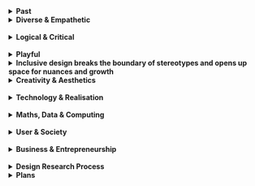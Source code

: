 
<Text title="About">
<details close>
<summary><strong>Past </strong></summary>
 I am Kuangyi (27-year-old), from Nanjing, China. In 2015, I moved to
  Australia where I successfully completed my Bachelor's degree in Information
  Technology from <a href="https://www.anu.edu.au/">The Australian National University</a>. Then I moved to Melbourne
  where I worked for 4 years 
  as a software developer and associate UX/UI designer at a <a href="https://www.rea-group.com/">leading IT
  corporation</a>.
  <br /> <br />
 The Japanese concept of Ikigai suggests that the ideal career path aligns with
  what you love, what the world requires, what you can earn a living from, and
  what you excel at. In search of my Ikigai, I relocated to the Netherlands in
  2021 to pursue a Master's degree in Industrial Design. I selected TU/e primarily due to the vibrant design culture that the Netherlands offers. The program structure, with its emphasis on five areas of expertise, provides a comprehensive skillset that every designer should possess.
<br /> <br />
Before entering TU/e, my understanding of design was quite limited. I had a vague idea of fields I might like, such as sustainability, healthcare, social and play design but lacked a distinct design style, process, or direction of my own.
<br /> <br />
My design experience and area of expertise were also both limited. The company where I worked as a software developer supported me in undertaking a few months of design internship, which formed my foundation of practical design experience. The opportunity was offered due to my expressed interest in transitioning to design over several years. But the experience was predominantly in the commercial and UI/UX sectors. Within the professional environment, I was merely a small component of the extensive design process and had not yet independently experienced a full one. When it came to physical projects, my experience was confined to basic 3D modelling and rendering, and I lacked familiarity with material choices and the construction of real physical models.
<br /> <br />
Despite having a robust background in science, technology, engineering, and mathematics (STEM), I lacked systematic instruction that would enable me to integrate my specialist knowledge into my design process.
<br /> <br />
Nonetheless, my education at Eindhoven University of Technology facilitated the accumulation of varied experience, particularly in the areas of technology & realisation, creativity & aesthetics, and user & society. Prior to my FMP, my social designs were mainly driven by responsible design, emphasising problem-solving. For my FMP,I aimed to adopt a new design methodology, focusing on a discursive point of view. Additionally, since my two primary areas of expertise, US and MDC, were separately developed previously, I sought to merge them in my FMP.

</details>
</Text>

<Text title="Professional Identity">
<details close>
<summary><strong>Diverse & Empathetic </strong></summary>
Growing up in China and living, studying, and working in Australia, Denmark, and the Netherlands from the age of 19 onwards, I bring a
rich intercultural perspective to my work. My varied experiences across
different fields like software engineering and UI design have allowed me to
engage with a diverse array of individuals. As a minority in the society, I
deeply empathise with those who lack resources or whose voices often go unheard,
and I've personally witnessed the profound impact of societal structures and
systems on individual growth. 
 <br /> <br />
These experiences have significantly expanded my
understanding of society and the world, enhancing my sensitivity to the
complexities and nuances in societal issues. In my inclusive design approach, I
strive to genuinely understand the circumstances of users and the societal
environment influencing them (e.g. <a href="/weave">Weave</a>). I prefer to focus on particular
social groups who occupy more vulnerable positions within the society, acknowledging their uniqueness and considering the nuances of
their situations rather than pursuing a one-size-fits-all design.
</details>
  <br />
<details close>
<summary><strong>Logical & Critical</strong></summary>
With a strong background in STEM, my systematic training in AI, big data, and
programming enables me to swiftly understand various types of technology and
integrate them into my designs for more interactive user experiences (e.g.
<a href="/nebula"> Nebula</a>). However, I believe technology is a means, not an end. My extensive
experience with technology has made me more aware that technology cannot wholly
solve human issues, or may only provide an illusion of resolution. Therefore, I
employ technology with a critical mindset, only where it truly adds value. 
 <br /> <br />
My
logical mind enables me to work on intricate problems in a structured way. I
practise an iterative approach on various levels, from the overarching design
process to individual design activity. Adept at identifying problems with
intuition, I substantiate my assumption with qualitative and quantitative data gathered
from ethnography research, as well as theory support. Through thorough
analysis, I excel at distilling clear patterns from complex data, which enables
me to truly understand the problems at a systematic level (e.g. <a href="/weave">Weave</a>). 
 <br /> <br />
My
critical mind prompts me to spot flaws and constantly probe the “why” throughout
the design process. Questions like “Why do I choose this design approach?”, “How can I validate it?” or “Why does
this occur?” often guide my exploration. I am also critical about areas for improvement and
actively seek opportunities for growth. For instance, I undertook projects at
<a href="https://www.designskolenkolding.dk/en"> Design School Kolding</a> for my M2.1 specifically to enhance my creativity and aesthetic
sensibility, and knowledge in play design.
</details>
  <br />
<details close>
<summary><strong>Playful</strong></summary>
Contrasting with my logical thinking, my design style often embodies elements
of playfulness. This playful spirit is deeply rooted in my childhood, filled
with joyful memories of unstructured play, particularly with nature. Despite
societal emphasis on academic performance, I value the implicit lessons gained
from these playful explorations. Looking back, I realise that they have
significantly contributed to my development, reinforcing my belief in the
importance of play. 
 <br /> <br />
This foundation has nurtured my inclination towards playful
expression and interest in play design. It has driven me to delve deeper into
play theory and incorporate them into various fields, including education (<a href="/wind">Ride with Wind</a>),
business (<a href="/seasaw">SeaSaw</a>), and spatial design (<a href="/flow">Flow</a>). 
 <br /> <br />
 My design form
also mirrors the spirit of play through elements of irregularity, embodiment, and conflict. My designs often involve physical interactions and encapsulate
embodiment (e.g. <a href="/seasaw">SeaSaw</a>). Irregular shapes embody rule-breaking playfulness
(e.g. <a href="/weave">Weave</a>). Conflict aligns more with dark humour and dark play (e.g.
combining knife and children play in <a href="/seasaw">SeaSaw</a>), which creates a memorable impact, prompting
reflection by combining unrelated domains with playfulness (e.g. exploring the relation between vulnerability and play with the <a href="/jenga">Jenga</a> project).
</details>

</Text>

<Text title="Vision">
<details close>
<summary><strong> Inclusive design breaks the boundary of stereotypes and opens up space for nuances and growth</strong></summary>
Based on my experiences and reflections, I've come to believe that many social designs remain rooted in self-assumptions about users, such as blind people are incapable of international travels by themselves. This is a pitfall I have encountered in my own design journey. <strong>As designers, we need to embrace vulnerability - to understand, listen, and accept differences and nuances.</strong> Design should either be approached from a first-person perspective, or it should involve deep empathy towards the struggles experienced by others, including their unique sociocultural contexts. Only then we can create designs that genuinely resonate with users.
  <br /> <br />
From personal experience, I know that bias against women, ethnic minorities, the disabled, members of LGBTQI+ community, and many others still commonly occur in our current society. Lack of awareness of other groups’ realities can be the root of such bias and prejudice. <strong>Inclusive design, in my view, should challenge existing rules, shatter the boundary of preconceptions and stereotypes, demonstrate diverse possibilities, and open up space for nuance and growth.</strong> Therefore, my designs fundamentally challenge existing perceptions, whether it's society's understanding of immigrant struggles (<a href="/weave">Weave</a>), the belief that we cannot play outdoors in bad weather (<a href="/wind">Ride with Wind</a>), that kitchen knives are too dangerous for children (<a href="/seasaw">SeaSaw</a>), or that introverted children don't belong in amusement parks (<a href="/flow">Flow</a>). Through my designs, I seek to present various facets of issues, showcase broad possibilities, provide tools for people to foster their growth, and ultimately broaden societal perceptions to create a more inclusive society.
<br /> <br />
I also believe in the power of playful design, which I often integrate with other fields. Much like how stand-up comedy uses humour to critique, such combinations not only challenge our perceptions but also spark critical reflection on reality.
<br /> <br />
This vision of challenging and reshaping societal perceptions through inclusive and playful design guides my professional identity and decision-making. It serves as my long-term perspective and resonates with my background, values and beliefs. As I continue to develop competencies in design, this vision will provide the anchor point that directs my growth and learning.
</details>

</Text>

<Text title="Development">
  <details close>
    <summary>
      <strong>Creativity & Aesthetics</strong>
    </summary>
<strong>Materiality</strong>: I acquired skills in handling a variety of materials such as textiles, metal, acrylic, paper, and clay, while specialising in wood (specifically MDF, pine, and balsa wood) and Polylactic acid (PLA). I became adept in using specific tools required for each material, learning techniques such as forming, processing, and polishing. This involved equipment such as the CNC machine, jigsaw, sewing machine, sanding machine, and embroidery machine, and others. In FMP, a mixture of materials - including wood, PLA, acrylic, foam, metal, and yarn - were carefully selected and merged to optimise the presentation of the final product. 
<br /> <br />
<strong>Ideas generating, refining and selecting</strong>: 
The technique learned from the course <i>Exploratory Sketching</i> was used in visually generating my ideas. Rapid prototyping with materials like foam, paper, or MDF was employed to refine the forms and shapes, aiding in making informed final design decisions. Numerous evaluation methodologies were used to select the best ideas, for instance, a spider web evaluation graph which considers diverse aspects such as user interaction, feasibility, and playfulness. Furthermore, user tests and interviews were also conducted to examine the design's user interaction capabilities, leading to further enhancements.
<br /> <br />
<strong>Storytelling and presenting</strong>: 
My ability to present ideas evolved significantly, with a focus on enhancing visual communication and storytelling. I sought guidance from my peers in communication design at DSKD. They introduced me to the effective utilisation of Adobe Illustrator, Photoshop, and InDesign, equipping me to create visually appealing presentations that tell the design story.
<br /> <br />
<strong>
  Link to professional skills, other expertise areas and design research process
</strong>
<br /> 
Understanding the properties and potential of different materials broadens the scope
of design possibilities, enhancing the overall user experience. The enhancement of
my storytelling and presentation skills, coupled with my idea generation, refinement,
and selection capabilities, has streamlined my design process. It has enabled me
to swiftly transform my design ideas into tangible sketches or prototypes that effectively
tell a coherent story. This efficiency also provides a faster feedback loop with users
or stakeholders, aiding me in determining the subsequent steps in the design process. <br /> <br />
The
fusion of creativity and aesthetics with technology and realisation, such as 3D modelling
and Arduinos, has been my key strategy. For instance, in the development of Weave,
I found that users are more likely to engage with a design product when it achieves
a certain level of interactivity and aesthetic appeal. It is only through a willingness
to interact that societal perspectives can be potentially expanded through the design,
contributing towards a more inclusive society.
<br /> <br />
  <AliceCarousel
  animationDuration="2000"
  infinite
  controlsStrategy="alternate"
  mouseTracking
  items={[
    <img
      src="../../../expertises/CA1.jpeg"
      onDragStart={(e) => {
        e.preventDefault();
      }}
      role="presentation"
    />,
    <img
      src="../../../expertises/CA2.jpeg"
      onDragStart={(e) => {
        e.preventDefault();
      }}
      role="presentation"
    />,
    <img
      src="../../../expertises/CA3.jpg"
      onDragStart={(e) => {
        e.preventDefault();
      }}
      role="presentation"
    />,
        <img
      src="../../../expertises/CA4.jpg"
      onDragStart={(e) => {
        e.preventDefault();
      }}
      role="presentation"
    />,
        <img
      src="../../../expertises/CA5.png"
      onDragStart={(e) => {
        e.preventDefault();
      }}
      role="presentation"
    />,
  ]}
/>
  </details>
 <br /> 
<details close>
  <summary>
    <strong>Technology & Realisation</strong>
  </summary>
  <strong>Electronic Engineering</strong>: Through the<a href="/nebula"> Nebula</a> project, I accumulated
  hands-on experience in designing a sophisticated electronic system, involving integrating
  various components such as compass, GPS, vibration actuators, and arduino
  into a unified navigational system. Additionally, practical skills such as soldering
  and assembling were further developed. The project <a href="/wind">Ride with Wind</a> facilitated
  the enhancement of my technical knowledge, specifically in aerodynamics. Electronics
  (a motor, potentiometer, bluetooth) were combined with the principles of aerodynamics to
  develop a Lego paraglider.
  <br /> <br />
  <strong>Technical Drawing & 3D modelling</strong>: I learned the importance of technical drawings that visually communicate how something functions or is constructed. These not only serve as references for further 3D modelling, but also assist in evaluating their feasibility and facilitating feedback from engineers. I also took advantage of the intensive Rhino and Keyshot workshop at DSKD to develop my 3D modelling and rendering skills. These skills are invaluable for detailing technical aspects of a design, as well as creating rapid physical prototypes with tools such as a 3D printer or laser cutter.
  <br /> <br />
  <strong>
   Link to professional skills and other expertise areas
  </strong> <br />
  Working with technology in a design context has made me realise that when technology does not perform as expected, it is important to seek alternatives, instead of solely troubleshooting the technological issues,. From a lesson learnt from <a href="/wind">Ride with Wind</a>, I understood the value of managing potential risks and thoroughly understanding the pros and cons of a technology before the adoption. It was a valuable lesson on how an overly engineering-centric approach could potentially hinder a design project.
    <br /> <br />
My technology and realisation skills are closely interwoven with my maths data computing background. Leveraging my programming expertise, I possess the proficiency to write code for complex tasks within electronic systems. Meanwhile, my skills in creativity and aesthetics allow me to elevate the product beyond mere engineering, transforming it into an appealing and interactive design project.

  <br /> <br />
  <AliceCarousel
    animationDuration="2000"
    infinite
    controlsStrategy="alternate"
    mouseTracking
    items={[
      <img
        src="../../../expertises/TR1.jpg"
        onDragStart={(e) => {
          e.preventDefault();
        }}
        role="presentation"
      />,
      <img
        src="../../../expertises/TR2.jpg"
        onDragStart={(e) => {
          e.preventDefault();
        }}
        role="presentation"
      />,
      <img
        src="../../../expertises/TR3.png"
        onDragStart={(e) => {
          e.preventDefault();
        }}
        role="presentation"
      />,
      <img
        src="../../../expertises/TR4.png"
        onDragStart={(e) => {
          e.preventDefault();
        }}
        role="presentation"
      />,
      <img
        src="../../../expertises/TR5.jpg"
        onDragStart={(e) => {
          e.preventDefault();
        }}
        role="presentation"
      />,
    ]}
  />
</details>
<br />
<details close>
  <summary>
    <strong>Maths, Data & Computing</strong>
  </summary>
  My foundational knowledge in maths, data, and computing was primarily developed during my undergraduate studies and professional work experience. The subsequent reflection focuses on how I integrated this knowledge with other expertise areas.
    <br /> <br />
  <strong>Integration with User and Society</strong>: Data is often viewed as predominantly digital. My FMP, <a href="/weave">Weave</a>, explored the power of data in a distinct way by transforming data into a tangible and physical manifestation, combined with the realisation skills. Data infused with social meaning enhances the depth and social values of data, and highlighting a societal issue through credible data fosters greater understanding of the social subject matter.
  <br /> <br />
  <strong>Integration with Business and Entrepreneurship</strong>: To assess the viability of our business idea in the course <i>Design Innovation Strategy</i>, I built and deployed a fully functional landing page on a web server, with integrated tracking logic to identify the most popular commercial deal among customers. By establishing this fully operational website, we were able to test our business concept in a real-world scenario.
<br /> <br />
<strong>Integration with Creativity and Aesthetics:
</strong> Communication design skills and computing were integrated in the <a href="/narrative">Narrative Tool</a> project, which creates UX/UI design and deploys a product to production. The design was conceptualised in Figma and  then presented to clients for feedback. Subsequently, an analytics dashboard was built into production using Javascript and CSS, with data visualisation, functional programming principles, careful selection of data formats, and the application of breadth-first search (BFS) algorithm to traverse and merge data in a tree structure. Furthermore, this interactive portfolio website was also designed and developed using Typescript and CSS. Code can be seen at my <a href="https://github.com/void-kuangyi/Portfolio">gitub repository</a>.

<br /> <br />
<AliceCarousel
  animationDuration="2000"
  infinite
  controlsStrategy="alternate"
  mouseTracking
  items={[
    <img
      src="../../../expertises/MDC1.png"
      onDragStart={(e) => {
        e.preventDefault();
      }}
      role="presentation"
    />,
    <img
      src="../../../expertises/MDC3.png"
      onDragStart={(e) => {
        e.preventDefault();
      }}
      role="presentation"
    />,
    <img
      src="../../../expertises/MDC4.png"
      onDragStart={(e) => {
        e.preventDefault();
      }}
      role="presentation"
    />,
    <img
      src="../../../expertises/MDC2.jpg"
      onDragStart={(e) => {
        e.preventDefault();
      }}
      role="presentation"
    />,
  ]}
/>

</details>

<br />
<details close>
  <summary>
    <strong>User & Society</strong>
  </summary>
  <strong>User</strong>: I adopted a second-person perspective, designing for individuals with visual impairments (<a href="/nebula">Nebula</a>), and introverted children (<a href="/flow">Flow</a>). Later, in my FMP, I chose the first-person perspective, drawing on my own experiences as a foreign resident navigating the Dutch public systems. I supplemented this perspective with user research and theoretical components, enriching the mixed perspectives of the project.
<br /> <br />
<strong>User Evaluation</strong>: I experimented with a wide range of user evaluation methods, such as semi-structured interviews, surveys, diary studies, sensory ethnography research, user testing, and participatory design methodology. These practical applications allowed me to put the theory learned in the <i>User Evaluation Methods</i> course into practice and equip me to select the most suitable methodologies for diverse scenarios. To support my user research, I utilised various tools, including photo-elicitation, UX journey maps, cultural probes, and emotional wheels.
<br /> <br />
<strong>Context and Society:</strong> I developed awareness and sensitivity to the profound impact that different contexts can have on users. This understanding spans a broad spectrum, from sociocultural contexts to specific spatial and environmental settings. For instance, I explored how space influences Dutch children's interactions during play (<a href="/flow">Flow</a>). In the user testing phase of <a href="/seasaw">SeaSaw</a>, I noted that the results, obtained from Danish children in Kolding, might differ from those involving Dutch children or even Danish children in Copenhagen. <a href="/weave">Weave</a> primarily focuses on skilled immigrants in the context of the Netherlands, demonstrating a similar contextual consideration.
<br /> <br />
<strong>Link to professional Identity, vision and design research process 
</strong><br /> With the aspiration of being an inclusive designer, users constitute a critical component of my design process. I leverage both quantitative and qualitative data to gain a comprehensive understanding of the users and their circumstances, integrating this with theoretical insights to drive the design process forward. My primary focus centres around more vulnerable demographics, aims to challenge societal stereotypes through my design work and ultimately promote a more inclusive society.
Recognising the significant role of context, I strive to authentically understand not only the individual experiences of users but also their wider societal environment. I prioritise depth over breadth, which is why I choose to concentrate on specific groups and the nuanced dynamics within their unique contexts. This approach ensures that the final design can deeply resonate with its users, sparking connections and stimulating reflection on reality.

  <br /> <br />
  <AliceCarousel
    animationDuration="2000"
    infinite
    controlsStrategy="alternate"
    mouseTracking
    items={[
      <img
        src="../../../expertises/US3.jpg"
        onDragStart={(e) => {
          e.preventDefault();
        }}
        role="presentation"
      />,
      <img
        src="../../../expertises/US2.jpg"
        onDragStart={(e) => {
          e.preventDefault();
        }}
        role="presentation"
      />,
      <img
        src="../../../expertises/US1.jpg"
        onDragStart={(e) => {
          e.preventDefault();
        }}
        role="presentation"
      />,
      <img
        src="../../../expertises/US5.jpg"
        onDragStart={(e) => {
          e.preventDefault();
        }}
        role="presentation"
      />,
    ]}
  />
</details>
<br />
<details close>
  <summary>
    <strong>Business & Entrepreneurship</strong>
  </summary>
  During the <i>Design Innovation Strategy</i> course, I was introduced to the hypothesis-driven design process. <a href="/wemagine">Wemagine</a> utilised tools such as the business model canvas, go-to-market plan, ecosystem positioning, and 24-month financial models to test the feasibility, viability, and desirability of a business idea. Learnings were applied to develop a business plan for <a href="/nebula">Nebula</a>, which included a product release cycle and market analysis. <br /> <br />
  In a collaborative project with clients from <a href="https://legohouse.com/da-dk/">Lego House</a>, I gained practical experience in creating a commercial design. This experience taught me to consider various facets associated with a commercial product, including local legislations, alignment with business strategies, and profit and loss evaluation.
<br /> <br />
<strong>
  Link to professional skills, professional Identity, vision
</strong> <br /> As someone who aspires to tackle societal issues that matter to me by founding my own company, understanding the dynamics of running a successful business is crucial. Such knowledge not only assists in taking a product beyond the prototyping stage, but also in ensuring its market fit and capacity to create a meaningful impact on people's lives.

  <br /> <br />
  <AliceCarousel
    animationDuration="2000"
    infinite
    controlsStrategy="alternate"
    mouseTracking
    items={[
      <img
        src="../../../expertises/BE1.png"
        onDragStart={(e) => {
          e.preventDefault();
        }}
        role="presentation"
      />,
      <img
        src="../../../expertises/BE2.jpeg"
        onDragStart={(e) => {
          e.preventDefault();
        }}
        role="presentation"
      />,
      <img
        src="../../../expertises/BE3.jpeg"
        onDragStart={(e) => {
          e.preventDefault();
        }}
        role="presentation"
      />
    ]}
  />
</details>
<br />
<details close>
  <summary>
    <strong>Design Research Process</strong>
  </summary>
  <strong>Theory based Design</strong>: The evolution of my design research process is deeply linked with my growing understanding of users and society. The knowledge I acquired about users and society was firmly rooted in research. Projects like<a href="/wind"> Flow</a>, <a href="/seasaw">SeaSaw</a>, and <a href="/wind">Ride with Wind</a> allowed me to delve into theories related to children, education, and play. These theoretical frameworks were also instrumental in guiding my design processes, for instance, the theory of playful tension, learning through play was employed to design playful learning experiences.
  <br /> <br />
I relied on discursive design theory as a foundational approach to the design process of FMP. I also studied systematic changes and cross-cultural theories to comprehend the intricate social system. An example of such application was when I created a relation map based on conflict analysis theory.

<br /> <br />
<strong>Process</strong>: Beyond these, I have also explored and reflected on diverse
design processes to gain more control and flexibility in my approach.
<a href="/wind"> Flow</a> and <a href="/vinylify">Vinylify</a> adopted a research-through-design process, using techniques like
expert interviews and diary studies to generate insights. <a href="/seasaw">SeaSaw</a> and <a href="/weave">Weave</a> utilised
a user-centred design process involving interviews, surveys, and prototype creation
for user testing and data analysis. <a href="/jenga">Jenga</a> followed an experimental
design process, conducting social experiments to gather preliminary insights for
further research. <a href="/wind">Ride with Wind</a> adopted an engineering and realisation-centred
design process, involving multiple iterations of making, testing, refining, and integrating
technological knowledge.
<br /> <br />
  <AliceCarousel
    animationDuration="2000"
    infinite
    controlsStrategy="alternate"
    mouseTracking
    items={[
      <img
        src="../../../expertises/Research1.png"
        onDragStart={(e) => {
          e.preventDefault();
        }}
        role="presentation"
      />,
      <img
        src="../../../expertises/Research2.png"
        onDragStart={(e) => {
          e.preventDefault();
        }}
        role="presentation"
      />,
      <img
        src="../../../expertises/Research4.png"
        onDragStart={(e) => {
          e.preventDefault();
        }}
        role="presentation"
      />
    ]}
  />
</details>
</Text>

<Text title="Future">
    <details close>
<summary><strong>Plans </strong></summary>
My first step is to become part of a small-scale organisation or studio that resonates with my professional identity and vision, with a focus on playful or social design. This will help me gain professional experience, further develop my expertise areas and establish valuable networks. Smaller companies are my preference because my previous experiences in larger organisations have shown that smaller ones offer more responsibility, providing more learning opportunities and personal recognition.

<br /> <br />
When I feel ready and sufficiently experienced, I aspire to broaden the scope of
my currently registered freelance company. This will enable me to concentrate on
matters that are of importance to me, because I strongly believe in the power of
first person perspective design. This is also the reason I chose the DLE track, enabling
me to engage in relevant courses in preparation for my future aspirations.

</details>
</Text>
